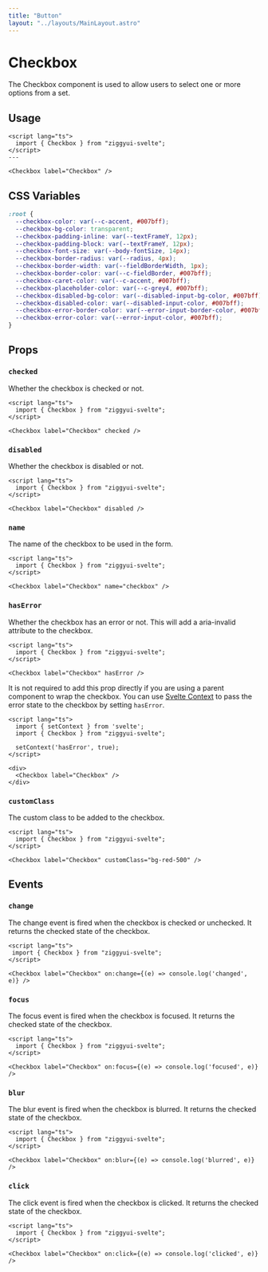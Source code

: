 ```yaml
---
title: "Button"
layout: "../layouts/MainLayout.astro"
---
```



# Checkbox

The Checkbox component is used to allow users to select one or more options from a set.

## Usage

<Checkbox label="Checkbox" />

```svelte
<script lang="ts">
  import { Checkbox } from "ziggyui-svelte";
</script>
---

<Checkbox label="Checkbox" />
```

## CSS Variables

```css
:root {
  --checkbox-color: var(--c-accent, #007bff);
  --checkbox-bg-color: transparent;
  --checkbox-padding-inline: var(--textFrameY, 12px);
  --checkbox-padding-block: var(--textFrameY, 12px);
  --checkbox-font-size: var(--body-fontSize, 14px);
  --checkbox-border-radius: var(--radius, 4px);
  --checkbox-border-width: var(--fieldBorderWidth, 1px);
  --checkbox-border-color: var(--c-fieldBorder, #007bff);
  --checkbox-caret-color: var(--c-accent, #007bff);
  --checkbox-placeholder-color: var(--c-grey4, #007bff);
  --checkbox-disabled-bg-color: var(--disabled-input-bg-color, #007bff);
  --checkbox-disabled-color: var(--disabled-input-color, #007bff);
  --checkbox-error-border-color: var(--error-input-border-color, #007bff);
  --checkbox-error-color: var(--error-input-color, #007bff);
}
```

## Props

### `checked`

Whether the checkbox is checked or not.

<Checkbox label="Checkbox" checked />

```svelte
<script lang="ts">
  import { Checkbox } from "ziggyui-svelte";
</script>

<Checkbox label="Checkbox" checked />
```

### `disabled`

Whether the checkbox is disabled or not.

<Checkbox label="Checkbox" disabled />

```svelte
<script lang="ts">
  import { Checkbox } from "ziggyui-svelte";
</script>

<Checkbox label="Checkbox" disabled />
```

### `name`

The name of the checkbox to be used in the form.

<Checkbox label="Checkbox" name="checkbox" />

```svelte
<script lang="ts">
  import { Checkbox } from "ziggyui-svelte";
</script>

<Checkbox label="Checkbox" name="checkbox" />
```

### `hasError`

Whether the checkbox has an error or not. This will add a aria-invalid attribute to the checkbox.

<Checkbox label="Checkbox" hasError />

```svelte
<script lang="ts">
  import { Checkbox } from "ziggyui-svelte";
</script>

<Checkbox label="Checkbox" hasError />
```

It is not required to add this prop directly if you are using a parent component to wrap the checkbox. You can use [Svelte Context](https://svelte.dev/tutorial/context-api) to pass the error state to the checkbox by setting `hasError`.

```svelte
<script lang="ts">
  import { setContext } from 'svelte';
  import { Checkbox } from "ziggyui-svelte";

  setContext('hasError', true);
</script>

<div>
  <Checkbox label="Checkbox" />
</div>
```

### `customClass`

The custom class to be added to the checkbox.

<Checkbox label="Checkbox" customClass="bg-red-500" />

```svelte
<script lang="ts">
  import { Checkbox } from "ziggyui-svelte";
</script>

<Checkbox label="Checkbox" customClass="bg-red-500" />
```

## Events

### `change`

The change event is fired when the checkbox is checked or unchecked. It returns the checked state of the checkbox.

```svelte
<script lang="ts">
 import { Checkbox } from "ziggyui-svelte";
</script>

<Checkbox label="Checkbox" on:change={(e) => console.log('changed', e)} />
```

### `focus`

The focus event is fired when the checkbox is focused. It returns the checked state of the checkbox.

```svelte
<script lang="ts">
  import { Checkbox } from "ziggyui-svelte";
</script>

<Checkbox label="Checkbox" on:focus={(e) => console.log('focused', e)} />
```

### `blur`

The blur event is fired when the checkbox is blurred. It returns the checked state of the checkbox.

```svelte
<script lang="ts">
  import { Checkbox } from "ziggyui-svelte";
</script>

<Checkbox label="Checkbox" on:blur={(e) => console.log('blurred', e)} />
```

### `click`

The click event is fired when the checkbox is clicked. It returns the checked state of the checkbox.

```svelte
<script lang="ts">
  import { Checkbox } from "ziggyui-svelte";
</script>

<Checkbox label="Checkbox" on:click={(e) => console.log('clicked', e)} />
```
